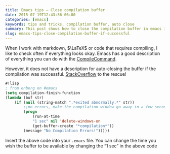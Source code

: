 ```yaml
---
title: Emacs tips — Close compilation buffer
date: 2015-07-19T12:43:56-06:00
categories: [emacs]
keywords: tips and tricks, compilation buffer, auto close
summary: This post shows how to close the compilation buffer in emacs if compile was successful ...
slug: emacs-tips-close-compilation-buffer-if-successful
---
```


When I work with markdown, $\LaTeX$ or code that requires compiling, I like to
check often if everything looks okay. Emacs has a good description of everything
you can do with the [CompileCommand](https://emacswiki.org/emacs/CompileCommand).

However, it does not have a description for auto-closing the buffer if the
compilation was successful. [StackOverflow](https://emacs.stackexchange.com/a/336) to the rescue!

```lisp
#!lisp
; from enberg on #emacs
(setq compilation-finish-function
(lambda (buf str)
    (if (null (string-match ".*exited abnormally.*" str))
        ;;no errors, make the compilation window go away in a few seconds
        (progn
            (run-at-time
            "1 sec" nil 'delete-windows-on
            (get-buffer-create "*compilation*"))
        (message "No Compilation Errors!")))))
```

Insert the above code into your `.emacs` file. You can change the time you wish
the buffer to be available by changing the "1 sec" in the above code
